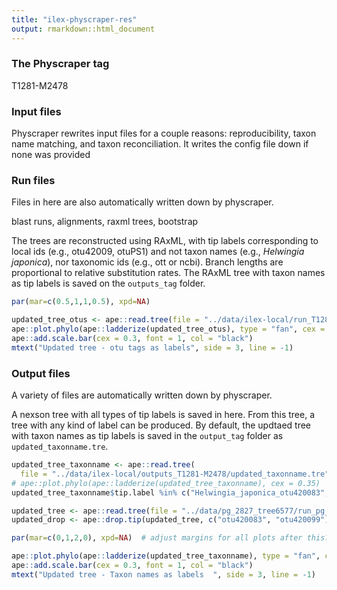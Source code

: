 ```yaml
---
title: "ilex-physcraper-res"
output: rmarkdown::html_document
---
```


### The Physcraper tag

T1281-M2478

### Input files

Physcraper rewrites input files for a couple reasons: reproducibility, taxon name matching, and taxon reconciliation.
It writes the config file down if none was provided

### Run files

Files in here are also automatically written down by physcraper.

blast runs, alignments, raxml trees, bootstrap

The trees are reconstructed using RAxML, with tip labels corresponding to local ids (e.g., otu42009, otuPS1) and not taxon names (e.g., *Helwingia japonica*), nor taxonomic ids (e.g., ott or ncbi). Branch lengths are proportional to relative substitution rates.
The RAxML tree with taxon names as tip labels is saved on the `outputs_tag` folder.

```r
par(mar=c(0.5,1,1,0.5), xpd=NA)
```
```r
updated_tree_otus <- ape::read.tree(file = "../data/ilex-local/run_T1281-M2478/RAxML_bestTree.2020-06-29")
ape::plot.phylo(ape::ladderize(updated_tree_otus), type = "fan", cex = 0.25, label.offset = 0.01, edge.width = 0.5)
ape::add.scale.bar(cex = 0.3, font = 1, col = "black")
mtext("Updated tree - otu tags as labels", side = 3, line = -1)
```

### Output files

A variety of files are automatically written down by physcraper.

A nexson tree with all types of tip labels is saved in here.
From this tree, a tree with any kind of label can be produced.
By default, the updtaed tree with taxon names as tip labels is saved
in the `output_tag` folder as `updated_taxonname.tre`.


```r
updated_tree_taxonname <- ape::read.tree(
  file = "../data/ilex-local/outputs_T1281-M2478/updated_taxonname.tre")
# ape::plot.phylo(ape::ladderize(updated_tree_taxonname), cex = 0.35)
updated_tree_taxonname$tip.label %in% c("Helwingia_japonica_otu420083", "Helwingia_chinensis_otu420099")

updated_tree <- ape::read.tree(file = "../data/pg_2827_tree6577/run_pg_2827tree6577_run4/RAxML_bestTree.2020-07-31")
updated_drop <- ape::drop.tip(updated_tree, c("otu420083", "otu420099"))

```
```r
par(mar=c(0,1,2,0), xpd=NA)  # adjust margins for all plots after this?
```
```r
ape::plot.phylo(ape::ladderize(updated_tree_taxonname), type = "fan", cex = 0.25, label.offset = 0.01, edge.width = 0.5)
ape::add.scale.bar(cex = 0.3, font = 1, col = "black")
mtext("Updated tree - Taxon names as labels  ", side = 3, line = -1)
```
